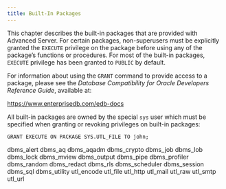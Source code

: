```yaml
---
title: Built-In Packages
---
```


This chapter describes the built-in packages that are provided with
Advanced Server. For certain packages, non-superusers must be explicitly
granted the `EXECUTE` privilege on the package before using any of the
package’s functions or procedures. For most of the built-in packages,
`EXECUTE` privilege has been granted to `PUBLIC` by default.

For information about using the `GRANT` command to provide access to a
package, please see the *Database Compatibility for Oracle Developers
Reference Guide*, available at:

<https://www.enterprisedb.com/edb-docs>

All built-in packages are owned by the special `sys` user which must be
specified when granting or revoking privileges on built-in packages:

``` text
GRANT EXECUTE ON PACKAGE SYS.UTL_FILE TO john;
```

<div class="toctree" data-maxdepth="5">

dbms_alert dbms_aq dbms_aqadm dbms_crypto dbms_job dbms_lob
dbms_lock dbms_mview dbms_output dbms_pipe dbms_profiler
dbms_random dbms_redact dbms_rls dbms_scheduler dbms_session
dbms_sql dbms_utility utl_encode utl_file utl_http utl_mail
utl_raw utl_smtp utl_url

</div>

